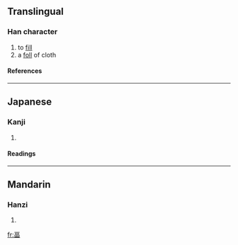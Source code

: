==Translingual==
===Han character===
{{Han char|rn=102|rad=田|as=04|sn=9|four=|canj=一口田 (MRW)}}
# to [[fill]]
# a [[foll]] of cloth<!-- is "foll" a real word or a typo? -->
====References====
{{Han ref|kx=0760.330|dkj=21787|dj=1170.160|hdz=42531.140|uh=7550|ud=30032}}

----
==Japanese==
===Kanji===
{{ja-kanji|grade=|rs=田04}}
# {{defn|Japanese}} 
====Readings====
{{ja-readings|on=[[ふく]] (fuku), [[ぶく]] (buku), [[ひょく]] (hyoku), [[ひき]] (hiki)|kun=}}

----
==Mandarin==
===Hanzi===
{{cmn-hanzi|pin=[[fú]] (fu2)|wg=fu<sup>2</sup>}}
# {{defn|Mandarin}}

[[fr:畐]]
